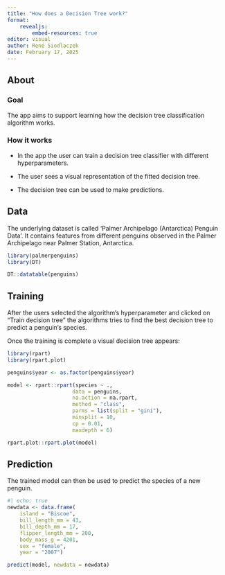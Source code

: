 ```yaml
---
title: "How does a Decision Tree work?"
format: 
    revealjs:
        embed-resources: true
editor: visual
author: René Siodlaczek
date: February 17, 2025
---
```


## About

### Goal

The app aims to support learning how the decision tree classification algorithm works.

### How it works

-   In the app the user can train a decision tree classifier with different hyperparameters.

-   The user sees a visual representation of the fitted decision tree.

-   The decision tree can be used to make predictions.

## Data

The underlying dataset is called 'Palmer Archipelago (Antarctica) Penguin Data'. It contains features from different penguins observed in the Palmer Archipelago near Palmer Station, Antarctica.

```r
library(palmerpenguins)
library(DT)

DT::datatable(penguins)
```

## Training

After the users selected the algorithm's hyperparameter and clicked on "Train decision tree" the algorithms tries to find the best decision tree to predict a penguin's species.

Once the training is complete a visual decision tree appears:

```r
library(rpart)
library(rpart.plot)

penguins$year <- as.factor(penguins$year)

model <- rpart::rpart(species ~ .,
                     data = penguins,
                     na.action = na.rpart,
                     method = "class",
                     parms = list(split = "gini"),
                     minsplit = 10,
                     cp = 0.01,
                     maxdepth = 6)

rpart.plot::rpart.plot(model)
```

## Prediction

The trained model can then be used to predict the species of a new penguin.

```r
#| echo: true
newdata <- data.frame(
    island = "Biscoe",
    bill_length_mm = 43,
    bill_depth_mm = 17,
    flipper_length_mm = 200,
    body_mass_g = 4201,
    sex = "female",
    year = "2007")

predict(model, newdata = newdata)
```
